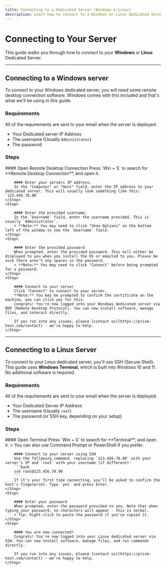 ```yaml
---
title: Connecting to a Dedicated Server (Windows & Linux)
description: Learn how to connect to a Windows or Linux Dedicated Server using built-in tools like Remote Desktop and Windows Terminal.
---
```



# Connecting to Your Server

This guide walks you through how to connect to your **Windows** or **Linux** Dedicated Server.

---

## Connecting to a Windows server

To connect to your Windows dedicated server, you will need some remote desktop connection software. Windows comes with this included and that's what we'll be using in this guide.

### Requirements
All of the requirements are sent to your email when the server is deployed.

- Your Dedicated server IP Address
- The username (Usually `Administrator`)
- The password

### Steps

<Steps>
    <Step>
        #### Open Remote Desktop Connection
        Press `Win + S` to search for **Remote Desktop Connection**, and open it.
    </Step>
    <Step>

        #### Enter your servers IP address.
        In the "Computer" or "Host" field, enter the IP address to your dedicated server. This will usually look something like this: `123.456.78.90`
    </Step>
    <Step>

        #### Enter the provided username.
        In the `Username` field, enter the username provided. This is usually `Administrator`.
        > **Note:** You may need to click "Show Options" on the bottom left of the window to see the `Username` field.
    </Step>
    <Step>

        #### Enter the provided password
        When prompted, enter the provided password. This will either be displayed to you when you install the OS or emailed to you. Please be sure there aren't any spaces in the password.
        > **Note:** You may need to click "Connect" before being prompted for a password.
    </Step>
    <Step>

        #### Connect to your server
        Click "Connect" to connect to your server.
        **Note:** You may be prompted to confirm the certificate on the machine, you can click yes for this.
        Congrats! You're now logged into your Windows dedicated server via RDP (Remote Desktop Protocol). You can now install software, manage files, and interact directly.

        If you run into any issues, please [contact us](https://prism-host.com/contact) - we're happy to help.
    </Step>
</Steps>

---

## Connecting to a Linux Server

To connect to your Linux dedicated server, you'll use SSH (Secure Shell). This guide uses **Windows Terminal**, which is built into Windows 10 and 11. No additional software is required.

### Requirements
All of the requirements are sent to your email when the server is deployed.

- Your Dedicated Server IP Address
- The username (Usually `root`)
- The password (or SSH key, depending on your setup)

### Steps

<Steps>
    <Step>
        #### Open Terminal
        Press `Win + S` to search for **Terminal**, and open it.
        > You can also use Command Prompt or PowerShell if you prefer.
    </Step>
    <Step>

        #### Connect to your server using SSH
        Use the following command, replacing `123.456.78.90` with your server's IP and `root` with your username (if different):
        ```bash
        ssh root@123.456.78.90
        ```
        If it's your first time connecting, you'll be asked to confirm the host's fingerprint. Type `yes` and press Enter.
    </Step>
    <Step>

        #### Enter your password
        When prompted, enter the password provided to you. Note that when typing your password, no characters will appear - this is normal.
        > Tip: Right-click to paste the password if you've copied it.
    </Step>
    <Step>

        #### You are now connected!
        Congrats! You're now logged into your Linux dedicated server via SSH. You can now install software, manage files, and run commands directly.

        If you run into any issues, please [contact us](https://prism-host.com/contact) - we're happy to help.
    </Step>
</Steps>